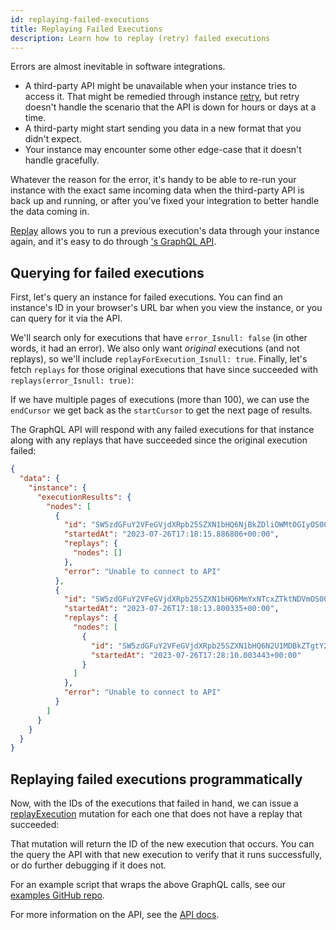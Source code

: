 ```yaml
---
id: replaying-failed-executions
title: Replaying Failed Executions
description: Learn how to replay (retry) failed executions
---
```



Errors are almost inevitable in software integrations.

- A third-party API might be unavailable when your instance tries to access it.
  That might be remedied through instance [retry](instances.mdx#instance-execution-retry-and-replay), but retry doesn't handle the scenario that the API is down for hours or days at a time.
- A third-party might start sending you data in a new format that you didn't expect.
- Your instance may encounter some other edge-case that it doesn't handle gracefully.

Whatever the reason for the error, it's handy to be able to re-run your instance with the exact same incoming data when the third-party API is back up and running, or after you've fixed your integration to better handle the data coming in.

[Replay](instances.mdx#instance-execution-retry-and-replay) allows you to run a previous execution's data through your instance again, and it's easy to do through ['s GraphQL API](api/api-overview.mdx).

## Querying for failed executions

First, let's query an instance for failed executions.
You can find an instance's ID in your browser's URL bar when you view the instance, or you can query for it via the API.

We'll search only for executions that have `error_Isnull: false` (in other words, it had an error).
We also only want _original_ executions (and not replays), so we'll include `replayForExecution_Isnull: true`.
Finally, let's fetch `replays` for those original executions that have since succeeded with `replays(error_Isnull: true)`:

<GraphqlExample example="findFailedExecutions" />

If we have multiple pages of executions (more than 100), we can use the `endCursor` we get back as the `startCursor` to get the next page of results.

The GraphQL API will respond with any failed executions for that instance along with any replays that have succeeded since the original execution failed:

```json
{
  "data": {
    "instance": {
      "executionResults": {
        "nodes": [
          {
            "id": "SW5zdGFuY2VFeGVjdXRpb25SZXN1bHQ6NjBkZDliOWMtOGIyOS00NDQyLWFkNDctMjZkZTg5Y2NlNWM5",
            "startedAt": "2023-07-26T17:18:15.886806+00:00",
            "replays": {
              "nodes": []
            },
            "error": "Unable to connect to API"
          },
          {
            "id": "SW5zdGFuY2VFeGVjdXRpb25SZXN1bHQ6MmYxNTcxZTktNDVmOS00Mzc2LTg2OGUtMTJkNjZkNDhiNzRl",
            "startedAt": "2023-07-26T17:18:13.800335+00:00",
            "replays": {
              "nodes": [
                {
                  "id": "SW5zdGFuY2VFeGVjdXRpb25SZXN1bHQ6N2U1MDBkZTgtY2ZmYS00NWY5LWI0OGYtNGU1YjU2YWMzMzFh",
                  "startedAt": "2023-07-26T17:28:10.003443+00:00"
                }
              ]
            },
            "error": "Unable to connect to API"
          }
        ]
      }
    }
  }
}
```

## Replaying failed executions programmatically

Now, with the IDs of the executions that failed in hand, we can issue a [replayExecution](api/schema/mutation/replayExecution.mdx) mutation for each one that does not have a replay that succeeded:

<GraphqlExample example="replayFailedExecution" />

That mutation will return the ID of the new execution that occurs.
You can the query the API with that new execution to verify that it runs successfully, or do further debugging if it does not.

For an example script that wraps the above GraphQL calls, see our [examples GitHub repo](https://github.com/-io/examples/blob/main/api/replay-failed-executions/queries.ts).

For more information on the API, see the [API docs](api/api-overview.mdx).
